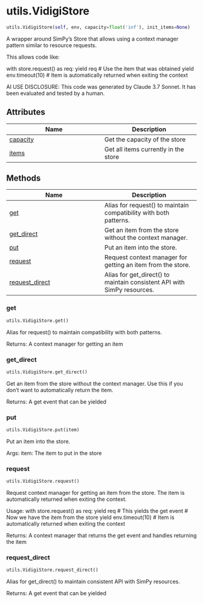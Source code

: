 # utils.VidigiStore { #vidigi.utils.VidigiStore }

```python
utils.VidigiStore(self, env, capacity=float('inf'), init_items=None)
```

A wrapper around SimPy's Store that allows using a context manager pattern
similar to resource requests.

This allows code like:

with store.request() as req:
    yield req
    # Use the item that was obtained
    yield env.timeout(10)
    # Item is automatically returned when exiting the context

AI USE DISCLOSURE: This code was generated by Claude 3.7 Sonnet. It has been evaluated
and tested by a human.

## Attributes

| Name | Description |
| --- | --- |
| [capacity](#vidigi.utils.VidigiStore.capacity) | Get the capacity of the store |
| [items](#vidigi.utils.VidigiStore.items) | Get all items currently in the store |

## Methods

| Name | Description |
| --- | --- |
| [get](#vidigi.utils.VidigiStore.get) | Alias for request() to maintain compatibility with both patterns. |
| [get_direct](#vidigi.utils.VidigiStore.get_direct) | Get an item from the store without the context manager. |
| [put](#vidigi.utils.VidigiStore.put) | Put an item into the store. |
| [request](#vidigi.utils.VidigiStore.request) | Request context manager for getting an item from the store. |
| [request_direct](#vidigi.utils.VidigiStore.request_direct) | Alias for get_direct() to maintain consistent API with SimPy resources. |

### get { #vidigi.utils.VidigiStore.get }

```python
utils.VidigiStore.get()
```

Alias for request() to maintain compatibility with both patterns.

Returns:
    A context manager for getting an item

### get_direct { #vidigi.utils.VidigiStore.get_direct }

```python
utils.VidigiStore.get_direct()
```

Get an item from the store without the context manager.
Use this if you don't want to automatically return the item.

Returns:
    A get event that can be yielded

### put { #vidigi.utils.VidigiStore.put }

```python
utils.VidigiStore.put(item)
```

Put an item into the store.

Args:
    item: The item to put in the store

### request { #vidigi.utils.VidigiStore.request }

```python
utils.VidigiStore.request()
```

Request context manager for getting an item from the store.
The item is automatically returned when exiting the context.

Usage:
    with store.request() as req:
        yield req  # This yields the get event
        # Now we have the item from the store
        yield env.timeout(10)
        # Item is automatically returned when exiting the context

Returns:
    A context manager that returns the get event and handles returning the item

### request_direct { #vidigi.utils.VidigiStore.request_direct }

```python
utils.VidigiStore.request_direct()
```

Alias for get_direct() to maintain consistent API with SimPy resources.

Returns:
    A get event that can be yielded